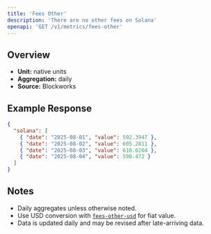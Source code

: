 ```yaml
---
title: 'Fees Other'
description: 'There are no other fees on Solana'
openapi: 'GET /v1/metrics/fees-other'
---
```


## Overview

- **Unit:** native units
- **Aggregation:** daily
- **Source:** Blockworks



## Example Response

```json
{
  "solana": [
    { "date": "2025-08-01", "value": 592.3947 },
    { "date": "2025-08-02", "value": 605.2811 },
    { "date": "2025-08-03", "value": 618.0204 },
    { "date": "2025-08-04", "value": 598.472 }
  ]
}
```

## Notes
- Daily aggregates unless otherwise noted.
- Use USD conversion with [`fees-other-usd`](/api-reference/metrics/solana/fees-other-usd) for fiat value.
- Data is updated daily and may be revised after late-arriving data.
